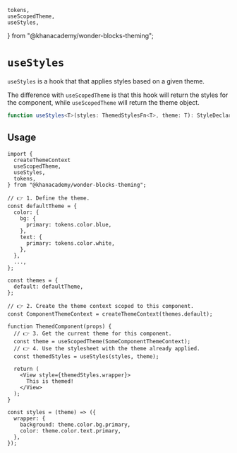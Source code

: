 
    tokens,
    useScopedTheme,
    useStyles,
} from "@khanacademy/wonder-blocks-theming";


<Meta title="Theming / useStyles" />

# `useStyles`

`useStyles` is a hook that that applies styles based on a given theme.

The difference with `useScopedTheme` is that this hook will return the styles
for the component, while `useScopedTheme` will return the theme object.

```ts
function useStyles<T>(styles: ThemedStylesFn<T>, theme: T): StyleDeclaration;
```

## Usage

<UseStylesExample />

```tsx
import {
  createThemeContext
  useScopedTheme,
  useStyles,
  tokens,
} from "@khanacademy/wonder-blocks-theming";

// 👉 1. Define the theme.
const defaultTheme = {
  color: {
    bg: {
      primary: tokens.color.blue,
    },
    text: {
      primary: tokens.color.white,
    },
  },
  ...,
};

const themes = {
  default: defaultTheme,
};

// 👉 2. Create the theme context scoped to this component.
const ComponentThemeContext = createThemeContext(themes.default);

function ThemedComponent(props) {
  // 👉 3. Get the current theme for this component.
  const theme = useScopedTheme(SomeComponentThemeContext);
  // 👉 4. Use the stylesheet with the theme already applied.
  const themedStyles = useStyles(styles, theme);

  return (
    <View style={themedStyles.wrapper}>
      This is themed!
    </View>
  );
}

const styles = (theme) => ({
  wrapper: {
    background: theme.color.bg.primary,
    color: theme.color.text.primary,
  },
});
```
